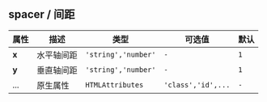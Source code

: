 ## spacer / 间距

| 属性  | 描述       | 类型                | 可选值             | 默认 |
| ----- | ---------- | ------------------- | ------------------ | ---- |
| **x** | 水平轴间距 | `'string','number'` | `-`                | `1`  |
| **y** | 垂直轴间距 | `'string','number'` | `-`                | `1`  |
| ...   | 原生属性   | `HTMLAttributes`    | `'class','id',...` | `-`  |
